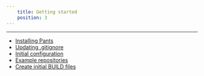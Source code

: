 ```yaml
---
    title: Getting started
    position: 3
---
```




---

* [Installing Pants](./installing-pants.mdx) 
* [Updating .gitignore](./updating-.gitignore.mdx) 
* [Initial configuration](./initial-configuration.mdx)
* [Example repositories](./example-repositories.mdx)
* [Create initial BUILD files](./create-initial-build-files.mdx)